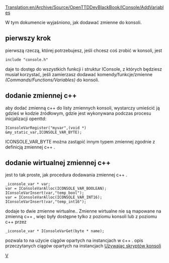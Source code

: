 [[Translation:en/Archive/Source/OpenTTDDevBlackBook/IConsole/AddVariables]]
 
<!--{{DevDoc}}-->{{pl/Development/Rozwój}}

W tym dokumencie wyjaśniono, jak dodawać zmienne do konsoli.

==pierwszy krok==
pierwszą rzeczą, której potrzebujesz, jeśli chcesz coś zrobić w konsoli, jest
<pre>
include "console.h"
</pre>
daje to dostęp do wszystkich funkcji i struktur IConsole, z których będziesz musiał korzystać, jeśli zamierzasz dodawać komendy/funkcje/zmienne ''(Commands/Functions/Variables)'' do konsoli.

==dodanie zmiennej c++==
aby dodać zmienną c++ do listy zmiennych konsoli, wystarczy umieścić ją gdzieś w kodzie źródłowym, gdzie jest wykonywana podczas procesu inicjalizacji openttd:
<pre>
IConsoleVarRegister("myvar",(void *) &my_static_var,ICONSOLE_VAR_BYTE);
</pre>
ICONSOLE_VAR_BYTE można zastąpić innym typem zmiennej zgodnie z definicją zmiennej c++ .

==dodanie wirtualnej zmiennej c++ ==
jest to tak proste, jak procedura dodawania zmiennej c++ .
<pre>
_iconsole_var * var;
var = IConsoleVarAlloc(ICONSOLE_VAR_BOOLEAN);
IConsoleVarInsert(var,"temp_bool");
var = IConsoleVarAlloc(ICONSOLE_VAR_INT16);
IConsoleVarInsert(var,"temp_int16");
</pre>
dodaje to dwie zmienne wirtualne.. Zmienne wirtualne nie są mapowane na zmienną c++ , więc były dostępne tylko z poziomu konsoli lub z poziomu c++ przez
<pre>
_iconsole_var * IConsoleVarGet(byte * name);
</pre>
pozwala to na użycie ciągów opartych na instancjach w c++ . opis przeczytanych ciągów opartych na instancjach [[pl/Archive/Source/OpenTTDDevBlackBook/IConsole/Scripting|Używając skryptów konsoli]]

<!--[[Category:OpenTTDDevBlackBook|V]]--> [[Category:pl/Archive/Source/OpenTTDDevBlackBook|V]]
